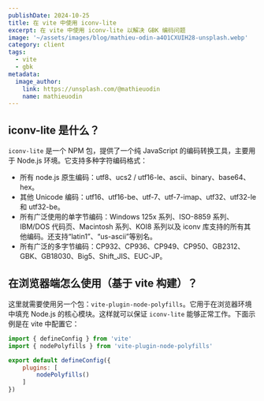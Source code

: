 ```yaml
---
publishDate: 2024-10-25
title: 在 vite 中使用 iconv-lite
excerpt: 在 vite 中使用 iconv-lite 以解决 GBK 编码问题
image: '~/assets/images/blog/mathieu-odin-a4O1CXUIH28-unsplash.webp'
category: client
tags:
  - vite
  - gbk
metadata:
  image_author:
    link: https://unsplash.com/@mathieuodin
    name: mathieuodin
---
```


## iconv-lite 是什么？

`iconv-lite` 是一个 NPM 包，提供了一个纯 JavaScript 的编码转换工具，主要用于 Node.js 环境。它支持多种字符编码格式：

- 所有 node.js 原生编码：utf8、ucs2 / utf16-le、ascii、binary、base64、hex。
- 其他 Unicode 编码：utf16、utf16-be、utf-7、utf-7-imap、utf32、utf32-le 和 utf32-be。
- 所有广泛使用的单字节编码：Windows 125x 系列、ISO-8859 系列、IBM/DOS 代码页、Macintosh 系列、KOI8 系列以及 iconv 库支持的所有其他编码。还支持“latin1”、“us-ascii”等别名。
- 所有广泛的多字节编码：CP932、CP936、CP949、CP950、GB2312、GBK、GB18030、Big5、Shift_JIS、EUC-JP。

## 在浏览器端怎么使用（基于 vite 构建）？

这里就需要使用另一个包：`vite-plugin-node-polyfills`。它用于在浏览器环境中填充 Node.js 的核心模块。这样就可以保证 `iconv-lite` 能够正常工作。下面示例是在 vite 中配置它：

```javascript
import { defineConfig } from 'vite'
import { nodePolyfills } from 'vite-plugin-node-polyfills'

export default defineConfig({
    plugins: [
        nodePolyfills()
    ]
})
```



